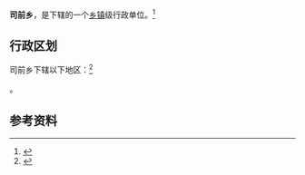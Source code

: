 {{中国乡级行政区|35/07/23/204/000}}

'''司前乡'''，是{{PRC admin/fullname|35/07/23/204/000|3}}下辖的一个[[乡镇|乡镇]]级行政单位。<ref>{{PRC admin/ref sgc|{{PRC admin/parent|35/07/23/204/000}}}}</ref>

== 行政区划 ==

司前乡下辖以下地区：<ref>{{PRC admin/ref sgc|35/07/23/204/000}}</ref>

{{PRC admin/children|35/07/23/204/000}}。

== 参考资料 ==

{{reflist}}

{{行政区划小作品}}
{{PRC admin/navcat|35/07/23/204/000}}